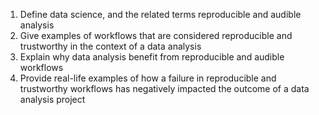 1. Define data science, and the related terms reproducible and audible analysis
2. Give examples of workflows that are considered reproducible and trustworthy
   in the context of a data analysis
3. Explain why data analysis benefit from reproducible and audible workflows
4. Provide real-life examples of how a failure in reproducible and trustworthy workflows
   has negatively impacted the outcome of a data analysis project
